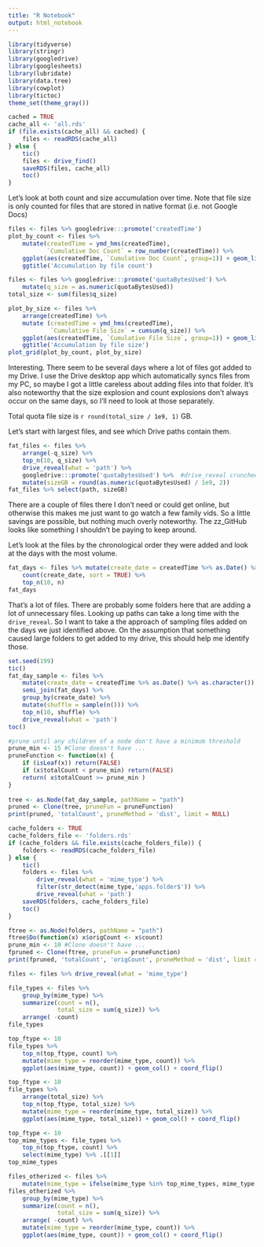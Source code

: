 ```yaml
---
title: "R Notebook"
output: html_notebook
---
```



```r
library(tidyverse)
library(stringr)
library(googledrive)
library(googlesheets)
library(lubridate)
library(data.tree)
library(cowplot)
library(tictoc)
theme_set(theme_gray())
```

```r
cached = TRUE
cache_all <- 'all.rds'
if (file.exists(cache_all) && cached) {
    files <- readRDS(cache_all)
} else {
    tic()
    files <- drive_find()
    saveRDS(files, cache_all)
    toc()
}
```

Let's look at both count and size accumulation over time. Note that file size is only counted for files that are stored in native format (i.e. not Google Docs)

```r
files <- files %>% googledrive:::promote('createdTime')
plot_by_count <- files %>% 
    mutate(createdTime = ymd_hms(createdTime),
           `Cumulative Doc Count` = row_number(createdTime)) %>% 
    ggplot(aes(createdTime, `Cumulative Doc Count`, group=1)) + geom_line() + geom_point() +
    ggtitle('Accumulation by file count')

files <- files %>% googledrive:::promote('quotaBytesUsed') %>% 
    mutate(q_size = as.numeric(quotaBytesUsed))
total_size <- sum(files$q_size)

plot_by_size <- files %>% 
    arrange(createdTime) %>%
    mutate (createdTime = ymd_hms(createdTime),
            `Cumulative File Size` = cumsum(q_size)) %>% 
    ggplot(aes(createdTime, `Cumulative File Size`, group=1)) + geom_line() + geom_point() +
    ggtitle('Accumulation by file size')
plot_grid(plot_by_count, plot_by_size)
```

Interesting. There seem to be several days where a lot of files got added to my Drive. I use the Drive desktop app which automatically syncs files from my PC, so maybe I got a little careless about adding files into that folder. It's also noteworthy that the size explosion and count explosions don't always occur on the same days, so I'll need to look at those separately.  

Total quota file size is `r round(total_size / 1e9, 1)` GB.

Let's start with largest files, and see which Drive paths contain them.

```r
fat_files <- files %>% 
    arrange(-q_size) %>%
    top_n(10, q_size) %>%
    drive_reveal(what = 'path') %>%
    googledrive:::promote('quotaBytesUsed') %>%  #drive_reveal crunched our dribble 
    mutate(sizeGB = round(as.numeric(quotaBytesUsed) / 1e9, 2))
fat_files %>% select(path, sizeGB)
```

There are a couple of files there I don't need or could get online, but otherwise this makes me just want to go watch a few family vids. So a little savings are possible, but nothing much overly noteworthy. The zz_GitHub looks like something I shouldn't be paying to keep around.

Let's look at the files by the chronological order they were added and look at the days with the most volume.

```r
fat_days <- files %>% mutate(create_date = createdTime %>% as.Date() %>% as.character()) %>%
    count(create_date, sort = TRUE) %>%
    top_n(10, n)
fat_days
```

That's a lot of files. There are probably some folders here that are adding a lot of unnecessary files. Looking up paths can take a long time with the `drive_reveal`. So I want to take a the approach of sampling files added on the days we just identified above. On the assumption that something caused large folders to get added to my drive, this should help me identify those.

```r
set.seed(199)
tic()
fat_day_sample <- files %>% 
    mutate(create_date = createdTime %>% as.Date() %>% as.character()) %>%
    semi_join(fat_days) %>%
    group_by(create_date) %>%
    mutate(shuffle = sample(n())) %>%
    top_n(10, shuffle) %>%
    drive_reveal(what = 'path')
toc()

#prune until any children of a node don't have a minimum threshold
prune_min <- 15 #Clone doesn't have ...
pruneFunction <- function(x) {
    if (isLeaf(x)) return(FALSE)
    if (x$totalCount < prune_min) return(FALSE)
    return( x$totalCount >= prune_min )
}
    
tree <- as.Node(fat_day_sample, pathName = "path")
pruned <- Clone(tree, pruneFun = pruneFunction)
print(pruned, 'totalCount', pruneMethod = 'dist', limit = NULL)
```

```r
cache_folders <- TRUE
cache_folders_file <- 'folders.rds'
if (cache_folders && file.exists(cache_folders_file)) {
    folders <- readRDS(cache_folders_file)
} else {
    tic()
    folders <- files %>% 
        drive_reveal(what = 'mime_type') %>% 
        filter(str_detect(mime_type,'apps.folder$')) %>%
        drive_reveal(what = 'path') 
    saveRDS(folders, cache_folders_file)
    toc()
}

```
```r
ftree <- as.Node(folders, pathName = "path")
ftree$Do(function(x) x$origCount <- x$count)
prune_min <- 10 #Clone doesn't have ...
fpruned <- Clone(ftree, pruneFun = pruneFunction)
print(fpruned, 'totalCount', 'origCount', pruneMethod = 'dist', limit = NULL)
```

```r
files <- files %>% drive_reveal(what = 'mime_type')
```
```r
file_types <- files %>%
    group_by(mime_type) %>%
    summarize(count = n(),
              total_size = sum(q_size)) %>%
    arrange( -count)
file_types
```

```r
top_ftype <- 10
file_types %>%
    top_n(top_ftype, count) %>%
    mutate(mime_type = reorder(mime_type, count)) %>%
    ggplot(aes(mime_type, count)) + geom_col() + coord_flip() 

```

```r
top_ftype <- 10
file_types %>%
    arrange(total_size) %>%
    top_n(top_ftype, total_size) %>%
    mutate(mime_type = reorder(mime_type, total_size)) %>%
    ggplot(aes(mime_type, total_size)) + geom_col() + coord_flip() 

```


```r
top_ftype <- 10
top_mime_types <- file_types %>%
    top_n(top_ftype, count) %>%
    select(mime_type) %>% .[[1]]
top_mime_types
```

```r
files_otherized <- files %>%
    mutate(mime_type = ifelse(mime_type %in% top_mime_types, mime_type, 'Other')) 
files_otherized %>%
    group_by(mime_type) %>%
    summarize(count = n(),
              total_size = sum(q_size)) %>%
    arrange( -count) %>%
    mutate(mime_type = reorder(mime_type, count)) %>%
    ggplot(aes(mime_type, count)) + geom_col() + coord_flip() 
```

```r

```


